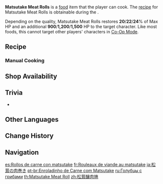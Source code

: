 {{Food Infobox
|id              = 108090
|name            = Matsutake Meat Rolls
|description     = A pan-fried meat dish.
|desc_suspicious = Though the dry and tough texture is miles away from what it could be, the Matsutake is too nutritious to let it go to waste.
|desc_basic      = Ground meat is put on the Matsutake and gently pan-fried on low heat so the Matsutake can fully take in the aromatic juice of the meat. It's a mouthwatering delicacy in all of its glory.
|desc_delicious  = It combines the essences of the mountains and the nourishments of the celestial bodies. It is a very nutritious dish that will surely bring a smile to your face.
|type            = Recovery Dishes
|effectType      = Healing
|effect          = Restores (var1)% of Max HP and an additional (var2) HP to the selected character.
|eff_att1        = HP Restore
|eff_att2        = HP Restore Percent
|eff_att3        = HP Restore Fixed
|eff_suspicious1 = 20
|eff_suspicious2 = 900
|eff_basic1      = 22
|eff_basic2      = 1,200
|eff_delicious1  = 24
|eff_delicious2  = 1,500
|quality         = 2
|region          = Liyue
|recipe          = Obtained during ''[[Custodian of Clouds]]''
|source1         = {{Sold By|Matsutake Meat Rolls}}
}}
'''Matsutake Meat Rolls''' is a [[food]] item that the player can cook. The [[recipe]] for Matsutake Meat Rolls is obtainable during the {{Quest|Custodian of Clouds}}.

Depending on the quality, Matsutake Meat Rolls restores '''20'''/'''22'''/'''24'''% of Max HP and an additional '''900'''/'''1,200'''/'''1,500''' HP to the target character. Like most foods, this cannot target other players' characters in [[Co-Op Mode]].

==Recipe==
{{Recipe
|type = Cooking
|Matsutake = 2
|Raw Meat = 2
|sort = Matsutake;Raw Meat
}}

===Manual Cooking===
{{Manual Cooking}}

==Shop Availability==
{{Shop Availability}}

==Trivia==
* {{Related Items|type=variant}}

==Other Languages==
{{Other Languages
|en      = Matsutake Meat Rolls
|zhs     = 松茸酿肉卷
|zhs_rm  = Sōngróng Niàng Ròu Juàn
|zht     = 松茸釀肉捲
|zht_rm  = Sōngróng Niàng Ròu Juàn
|zh_tl   = Matsutake Stuffed Meat Rolls
|ja      = 松茸の肉巻き
|ja_rm   = Matsutake no Niku Maki
|ja_tl   = Matsutake Meat Rolls
|ko      = 버섯고기말이
|ko_tl   = Mushroom Meat Rolls
|es      = Rollos de carne con matsutake
|es_tl   = Meat and Matsutake Rolls
|fr      = Rouleaux de viande au matsutake
|fr_tl   = Matsutake Meat Rolls
|ru      = Голубцы с грибами
|ru_tl   = Cabbage Rolls With Mushrooms
|th      = Matsutake Meat Roll
|vi      = Nhung Tùng Ủ Thịt Cuộn
|vi_tl   = Matsutake Covered with Meat Rolls
|de      = Mit Matsutake gefüllte Fleischröllchen
|de_tl   = Matsutake Stuffed Meat Rolls
|id      = Matsutake Meat Roll
|pt      = Rolinho de Carne com Matsutake
|pt_tl   = Small Roll of Meat with Matsutake
|tr      = Matsutake Rostosu
|tr_tl   = Matsutake Roast
|it      = Involtini di carne ai matsutake
|it_tl   = Matsutake Meat Rolls
}}

==Change History==
{{Change History|1.0}}

==Navigation==
{{Food Navbox}}

[[es:Rollos de carne con matsutake]]
[[fr:Rouleaux de viande au matsutake]]
[[ja:松茸の肉巻き]]
[[pt-br:Enroladinho de Carne com Matsutake]]
[[ru:Голубцы с грибами]]
[[th:Matsutake Meat Roll]]
[[zh:松茸釀肉捲]]